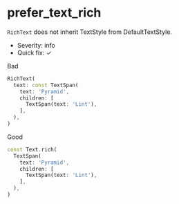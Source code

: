 # prefer_text_rich

`RichText` does not inherit TextStyle from DefaultTextStyle.

- Severity: info
- Quick fix: ✓

Bad

```dart
RichText(
  text: const TextSpan(
    text: 'Pyramid',
    children: [
      TextSpan(text: 'Lint'),
    ],
  ),
)
```

Good

```dart
const Text.rich(
  TextSpan(
    text: 'Pyramid',
    children: [
      TextSpan(text: 'Lint'),
    ],
  ),
)
```
